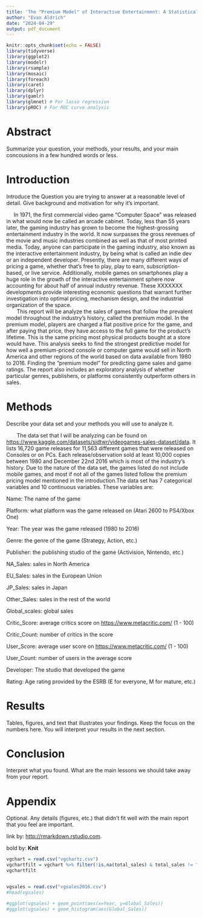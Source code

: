 ```yaml
---
title: 'The "Premium Model" of Interactive Entertainment: A Statistical Analysis of the Gaming Industry (1980 - 2016)'
author: "Evan Aldrich"
date: "2024-04-29"
output: pdf_document
---
```


```r
knitr::opts_chunk$set(echo = FALSE)
library(tidyverse)
library(ggplot2)
library(modelr)
library(rsample)
library(mosaic)
library(foreach)
library(caret)
library(dplyr)
library(gamlr)
library(glmnet) # For lasso regression
library(pROC) # For ROC curve analysis

```

# Abstract
Summarize your question, your methods, your results, and your main concousions in a few hundred words or less.

# Introduction
Introduce the Question you are trying to answer at a reasonable level of detail. Give background and motivation for why it's important.

|      In 1971, the first commercial video game "Computer Space" was released in what would now be called an arcade cabinet. Today, less than 55 years later, the gaming industry has grown to become the highest-grossing entertainment industry in the world. It now surpasses the gross revenues of the movie and music industries combined as well as that of most printed media. Today, anyone can participate in the gaming industry, also known as the interactive entertainment industry, by being what is called an indie dev or an independent developer. Presently, there are many different ways of pricing a game, whether that's free to play, play to earn, subscription-based, or live service. Additionally, mobile games on smartphones play a huge role in the growth of the interactive entertainment sphere now accounting for about half of annual industry revenue. These XXXXXXX developments provide interesting economic questions that warrant further investigation into optimal pricing, mechanism design, and the industrial organization of the space.

|        This report will be analyze the sales of games that follow the prevalent model throughout the industry's history, called the premium model. In the premium model, players are charged a flat positive price for the game, and after paying that price, they have access to the full game for the product's lifetime. This is the same pricing most physical products bought at a store would have. This analysis seeks to find the strongest predictive model for how well a premium-priced console or computer game would sell in North America and other regions of the world based on data available from 1980 to 2016. Finding the "premium model" for predicting game sales and game ratings. The report also includes an exploratory analysis of whether particular genres, publishers, or platforms consistently outperform others in sales.

# Methods
Describe your data set and your methods you will use to analyze it.

|        The data set that I will be analyzing can be found on <https://www.kaggle.com/datasets/sidtwr/videogames-sales-dataset/data>. It lists 16,720 game releases for 11,563 different games that were released on Consoles or on PCs. Each release/observation sold at least 10,000 copies between 1980 and December 22nd 2016 which is most of the industry's history. Due to the nature of the data set, the games listed do not include mobile games, and most if not all of the games listed follow the premium pricing model mentioned in the introduction.The data set has 7 categorical variables and 10 continuous variables. These variables are: 

Name: The name of the game

Platform: what platform was the game released on       (Atari 2600 to PS4/Xbox One) 

Year: The year was the game released      (1980 to 2016)

Genre: the genre of the game      (Strategy, Action, etc.)

Publisher: the publishing studio of the game      (Activision, Nintendo, etc.)

NA_Sales: sales in North America 

EU_Sales: sales in the European Union

JP_Sales: sales in Japan

Other_Sales: sales in the rest of the world

Global_scales: global sales

Critic_Score: average critics score on <https://www.metacritic.com/> (1 - 100)

Critic_Count: number of critics in the score

User_Score: average user score on <https://www.metacritic.com/> (1 - 100)

User_Count: number of users in the average score

Developer: The studio that developed the game

Rating: Age rating provided by the ESRB   (E for everyone, M for mature, etc.)


# Results
Tables, figures, and text that illustrates your findings. Keep the focus on the numbers here. You will interpret your results in the next section.

# Conclusion
Interpret what you found. What are the main lessons we should take away from your report.

# Appendix
Optional. Any details (figures, etc.) that didn't fit well with the main report that you feel are important.


link by: <http://rmarkdown.rstudio.com>.

bold by: **Knit**

```r

vgchart = read.csv("vgchartz.csv")
vgchartfilt = vgchart %>% filter(!is.na(total_sales) & total_sales != "")
vgchartfilt


vgsales = read.csv("vgsales2016.csv")
#head(vgsales)

#ggplot(vgsales) + geom_point(aes(x=Year, y=Global_Sales))
#ggplot(vgsales) + geom_histogram(aes(Global_Sales))
```

